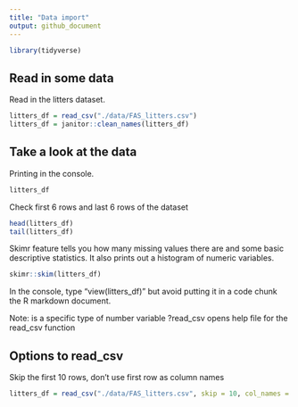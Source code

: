 ```yaml
---
title: "Data import"
output: github_document
---
```


```r
library(tidyverse)
```

## Read in some data

Read in the litters dataset.

```r
litters_df = read_csv("./data/FAS_litters.csv")
litters_df = janitor::clean_names(litters_df)
```

## Take a look at the data

Printing in the console.

```r
litters_df
```

Check first 6 rows and last 6 rows of the dataset
```r
head(litters_df)
tail(litters_df)
```

Skimr feature tells you how many missing values there are and some basic descriptive statistics. It also prints out a histogram of numeric variables.
```r
skimr::skim(litters_df)
```

In the console, type "view(litters_df)" but avoid putting it in a code chunk the R markdown document.

Note:
<dbl> is a specific type of number variable
?read_csv opens help file for the read_csv function

## Options to read_csv

Skip the first 10 rows, don't use first row as column names

```r
litters_df = read_csv("./data/FAS_litters.csv", skip = 10, col_names = FALSE)
```

